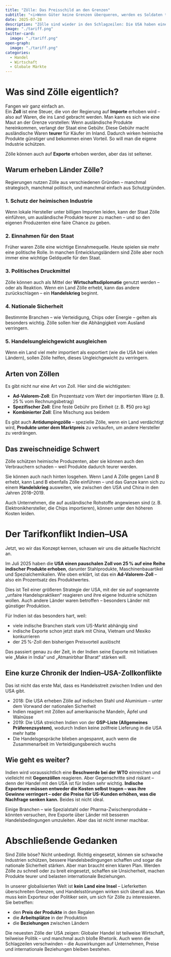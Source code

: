 ```yaml
---
title: "Zölle: Das Preisschild an den Grenzen"
subtitle: "<i>Wenn Güter keine Grenzen überqueren, werden es Soldaten tun. — Frédéric Bastiat</i>"
date: 2025-07-28
description: "Zölle sind wieder in den Schlagzeilen: Die USA haben einen pauschalen Zoll von 25 % auf mehrere indische Produkte erhoben. Aber was genau sind Zölle – und warum erheben Länder sie überhaupt?"
image: "./tariff.png"
twitter-card:
  image: "./tariff.png"
open-graph:
  image: "./tariff.png"
categories:
  - Handel
  - Wirtschaft
  - Globale Märkte
---
```


# Was sind Zölle eigentlich?
Fangen wir ganz einfach an.  
Ein **Zoll** ist eine Steuer, die von der Regierung auf **Importe** erhoben wird – also auf Waren, die ins Land gebracht werden. Man kann es sich wie eine Maut an der Grenze vorstellen: Wenn ausländische Produkte hereinkommen, verlangt der Staat eine Gebühr. Diese Gebühr macht ausländische Waren **teurer** für Käufer im Inland. Dadurch wirken heimische Produkte günstiger und bekommen einen Vorteil. So will man die eigene Industrie schützen.

Zölle können auch auf **Exporte** erhoben werden, aber das ist seltener.

## Warum erheben Länder Zölle?
Regierungen nutzen Zölle aus verschiedenen Gründen – manchmal strategisch, manchmal politisch, und manchmal einfach aus Schutzgründen.

### 1. Schutz der heimischen Industrie
Wenn lokale Hersteller unter billigen Importen leiden, kann der Staat Zölle einführen, um ausländische Produkte teurer zu machen – und so den eigenen Produzenten eine faire Chance zu geben.

### 2. Einnahmen für den Staat
Früher waren Zölle eine wichtige Einnahmequelle. Heute spielen sie mehr eine politische Rolle. In manchen Entwicklungsländern sind Zölle aber noch immer eine wichtige Geldquelle für den Staat.

### 3. Politisches Druckmittel
Zölle können auch als Mittel der **Wirtschaftsdiplomatie** genutzt werden – oder als Reaktion. Wenn ein Land Zölle erhebt, kann das andere zurückschlagen – ein **Handelskrieg** beginnt.

### 4. Nationale Sicherheit
Bestimmte Branchen – wie Verteidigung, Chips oder Energie – gelten als besonders wichtig. Zölle sollen hier die Abhängigkeit vom Ausland verringern.

### 5. Handelsungleichgewicht ausgleichen
Wenn ein Land viel mehr importiert als exportiert (wie die USA bei vielen Ländern), sollen Zölle helfen, dieses Ungleichgewicht zu verringern.

## Arten von Zöllen
Es gibt nicht nur eine Art von Zoll. Hier sind die wichtigsten:

* **Ad-Valorem-Zoll**: Ein Prozentsatz vom Wert der importierten Ware (z. B. 25 % vom Rechnungsbetrag)  
* **Spezifischer Zoll**: Eine feste Gebühr pro Einheit (z. B. ₹50 pro kg)  
* **Kombinierter Zoll**: Eine Mischung aus beidem  

Es gibt auch **Antidumpingzölle** – spezielle Zölle, wenn ein Land verdächtigt wird, **Produkte unter dem Marktpreis** zu verkaufen, um andere Hersteller zu verdrängen.

## Das zweischneidige Schwert
Zölle schützen heimische Produzenten, aber sie können auch den Verbrauchern schaden – weil Produkte dadurch teurer werden.

Sie können auch nach hinten losgehen. Wenn Land A Zölle gegen Land B erhebt, kann Land B ebenfalls Zölle einführen – und das Ganze kann sich zu einem **Handelskrieg** ausweiten, wie zwischen den USA und China in den Jahren 2018–2019.

Auch Unternehmen, die auf ausländische Rohstoffe angewiesen sind (z. B. Elektronikhersteller, die Chips importieren), können unter den höheren Kosten leiden.

# Der Tarifkonflikt Indien–USA
Jetzt, wo wir das Konzept kennen, schauen wir uns die aktuelle Nachricht an.

Im Juli 2025 haben die **USA einen pauschalen Zoll von 25 % auf eine Reihe indischer Produkte erhoben**, darunter Stahlprodukte, Maschinenbauartikel und Spezialchemikalien. Wie oben erklärt, ist das ein **Ad-Valorem-Zoll** – also ein Prozentsatz des Produktwertes.

Dies ist Teil einer größeren Strategie der USA, mit der sie auf sogenannte „unfaire Handelspraktiken“ reagieren und ihre eigene Industrie schützen wollen. Auch andere Länder waren betroffen – besonders Länder mit günstiger Produktion.

Für Indien ist das besonders hart, weil:

* viele indische Branchen stark vom US-Markt abhängig sind  
* indische Exporte schon jetzt stark mit China, Vietnam und Mexiko konkurrieren  
* der 25 %-Zoll den bisherigen Preisvorteil auslöscht  

Das passiert genau zu der Zeit, in der Indien seine Exporte mit Initiativen wie „Make in India“ und „Atmanirbhar Bharat“ stärken will.

## Eine kurze Chronik der Indien–USA-Zollkonflikte
Das ist nicht das erste Mal, dass es Handelsstreit zwischen Indien und den USA gibt.

* 2018: Die USA erheben Zölle auf indischen Stahl und Aluminium – unter dem Vorwand der nationalen Sicherheit  
* Indien reagiert mit Zöllen auf amerikanische Mandeln, Äpfel und Walnüsse  
* 2019: Die USA streichen Indien von der **GSP-Liste (Allgemeines Präferenzsystem)**, wodurch Indien keine zollfreie Lieferung in die USA mehr hatte  
* Die Handelsgespräche blieben angespannt, auch wenn die Zusammenarbeit im Verteidigungsbereich wuchs  

## Wie geht es weiter?
Indien wird voraussichtlich eine **Beschwerde bei der WTO** einreichen und vielleicht mit **Gegenzöllen** reagieren. Aber Gegenschritte sind riskant – denn der Handel mit den USA ist für Indien sehr wichtig. **Indische Exporteure müssen entweder die Kosten selbst tragen – was ihre Gewinne verringert – oder die Preise für US-Kunden erhöhen, was die Nachfrage senken kann.** Beides ist nicht ideal.

Einige Branchen – wie Spezialstahl oder Pharma-Zwischenprodukte – könnten versuchen, ihre Exporte über Länder mit besseren Handelsbedingungen umzuleiten. Aber das ist nicht immer machbar.

# Abschließende Gedanken
Sind Zölle böse? Nicht unbedingt. Richtig eingesetzt, können sie schwache Industrien schützen, bessere Handelsbedingungen schaffen und sogar die nationale Sicherheit stärken. Aber man braucht einen klaren Plan. Werden Zölle zu schnell oder zu breit eingesetzt, schaffen sie Unsicherheit, machen Produkte teurer und belasten internationale Beziehungen.

In unserer globalisierten Welt ist **kein Land eine Insel** – Lieferketten überschreiten Grenzen, und Handelsstörungen wirken sich überall aus. Man muss kein Exporteur oder Politiker sein, um sich für Zölle zu interessieren. Sie betreffen:

* den **Preis der Produkte** in den Regalen  
* die **Arbeitsplätze** in der Produktion  
* die **Beziehungen** zwischen Ländern  

Die neuesten Zölle der USA zeigen: Globaler Handel ist teilweise Wirtschaft, teilweise Politik – und manchmal auch bloße Rhetorik. Auch wenn die Schlagzeilen verschwinden – die Auswirkungen auf Unternehmen, Preise und internationale Beziehungen bleiben bestehen.
